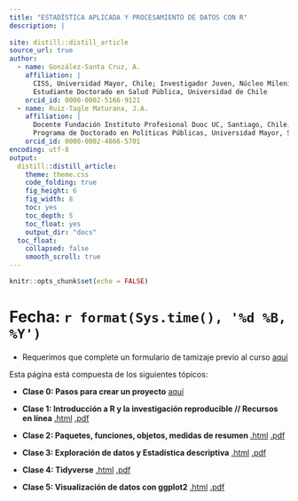 ```yaml
---
title: "ESTADÍSTICA APLICADA Y PROCESAMIENTO DE DATOS CON R"
description: |
  
site: distill::distill_article
source_url: true
author:
  - name: González-Santa Cruz, A. 
    affiliation: |
      CISS, Universidad Mayor, Chile; Investigador Joven, Núcleo Milenio nDP;
      Estudiante Doctorado en Salud Pública, Universidad de Chile
    orcid_id: 0000-0002-5166-9121
  - name: Ruiz-Tagle Maturana, J.A. 
    affiliation: |
      Docente Fundación Instituto Profesional Duoc UC, Santiago, Chile; Investigador Joven, Núcleo Milenio nDP;
      Programa de Doctorado en Políticas Públicas, Universidad Mayor, Santiago, Chile.
    orcid_id: 0000-0002-4866-5701    
encoding: utf-8
output:
  distill::distill_article:
    theme: theme.css
    code_folding: true
    fig_height: 6
    fig_width: 8
    toc: yes
    toc_depth: 5
    toc_float: yes
    output_dir: "docs"
  toc_float:
    collapsed: false
    smooth_scroll: true
---
```


```r
knitr::opts_chunk$set(echo = FALSE)

```

# Fecha: `r format(Sys.time(), '%d %B, %Y')`

- Requerimos que complete un formulario de tamizaje previo al curso [aquí](https://agscl2.shinyapps.io/Curso_R_2023/)


Esta página está compuesta de los siguientes tópicos:

- **Clase 0: Pasos para crear un proyecto** [aquí](proyecto.html)

- **Clase 1: Introducción a R y la investigación reproducible // Recursos en línea** [.html](Clase1.html) [.pdf](Clase1.pdf)

- **Clase 2: Paquetes, funciones, objetos, medidas de resumen ** [.html](Clase2.html) [.pdf](Clase2.pdf)

- **Clase 3: Exploración de datos y Estadística descriptiva** [.html](Clase3.html) [.pdf](Clase3.pdf)

- **Clase 4: Tidyverse** [.html](Clase4.html) [.pdf](Clase4.pdf)

- **Clase 5: Visualización de datos con ggplot2** [.html](Clase5.html) [.pdf](Clase5.pdf)

